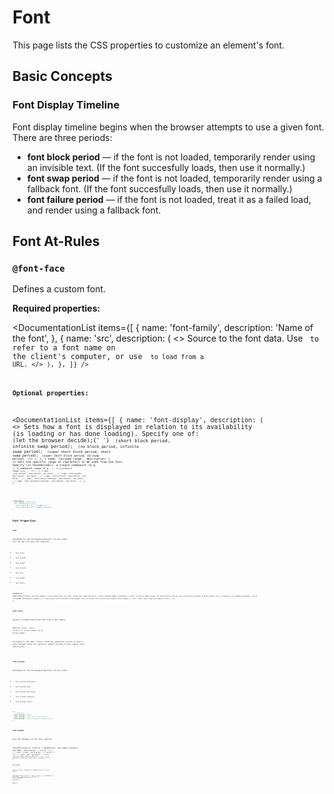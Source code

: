 
<MetadataConfigurer title="Font Styling" dateCreated="2021-03-21" />

# Font

This page lists the CSS properties to customize an element's font.

## Basic Concepts

### Font Display Timeline

Font display timeline begins when the browser attempts to use a given font. There are three periods:

- **font block period** &mdash; if the font is not loaded, temporarily render using an invisible text.
  (If the font succesfully loads, then use it normally.)
- **font swap period** &mdash; if the font is not loaded, temporarily render using a fallback font.
  (If the font succesfully loads, then use it normally.)
- **font failure period** &mdash; if the font is not loaded, treat it as a failed load,
  and render using a fallback font.

## Font At-Rules

### `@font-face`

Defines a custom font.

**Required properties:**

<DocumentationList
  items={[
    {
      name: 'font-family',
      description: 'Name of the font',
    },
    {
      name: 'src',
      description: (
        <>
          Source to the font data. Use <Code str="local(...)" /> to refer to a font name on the
          client's computer, or use <Code str="url(...)" /> to load from a URL.
        </>
      ),
    },
  ]}
/>

**Optional properties:**

<DocumentationList
  items={[
    {
      name: 'font-display',
      description: (
        <>
          Sets how a font is displayed in relation to its availability (is loading or has done
          loading). Specify one of: <Code str="auto" /> (let the browser decide);{' '}
          <Code str="block" /> (short block period, infinite swap period); <Code str="swap" /> (no
          block period, infinite swap period); <Code str="fallback" /> (super short block period,
          short swap period); <Code str="optional" /> (super short block period, no swap period).
        </>
      ),
    },
    {
      name: 'unicode-range',
      description: (
        <>
          Sets the specific range of characters to be used from the font. Specify (in hexadecimal):
          a single codepoint (e.g. <Code str="U+26" />
          ), a codepoint range (e.g. <Code str="U+0025-00FF" />
          ), or a wildcard range (e.g. <Code str="U+4??" />
          ).
        </>
      ),
    },
    {
      name: 'font-variant',
      description: 'See below.',
    },
    {
      name: 'font-weight',
      description: 'See below.',
    },
    {
      name: 'font-stretch',
      description: 'See below.',
    },
    {
      name: 'font-feature-settings',
      description: 'See below.',
    },
    {
      name: 'font-variation-settings',
      description: 'See below.',
    },
  ]}
/>

<!-- prettier-ignore -->
```css
@font-face {
  font-family: examplefont;
  src: local(Example Font),
    url('examplefont.woff') format('woff'),
    url('examplefont.otf') format('opentype');
}
```

## Font Properties

### `font`

Shorthand for the following properties (in any order). `font-size` and `font-family` are required.

- `font-style`
- `font-variant`
- `font-weight`
- `font-stretch`
- `font-size`
- `line-height`
- `font-family`

<WebEditor
  html={smartTrim(`
    <p id="font-example">
      Lorem ipsum dolor sit amet, consectetur adipiscing elit, sed do eiusmod tempor incididunt ut labore et dolore magna aliqua.
      Ut enim ad minim veniam, quis nostrud exercitation ullamco laboris nisi ut aliquip ex ea commodo consequat.
    </p>
  `)}
  css={smartTrim(`
    #font-example {
      /* <font-style> <font-variant> <font-weight> <font-stretch> <font-size>/<line-height> <font-family> */
      font: italic small-caps bold 16px/2 "Arial";
    }
  `)}
/>

### `font-style`

Selects a normal/italicized font from a font family.

Specify: `normal`, `italic`, `oblique`, or `oblique <angle>` (e.g. `oblique 14deg`).

According to the spec, “Italic forms are generally cursive in nature while oblique faces are
typically sloped versions of the regular face” (CSS-Tricks).

<Image
  path="/res/web/css/font-style-palatino.png"
  caption="Normal vs italic vs oblique version of Palatino Linotype font."
  sourceString="Microsoft Docs"
/>

### `font-variant`

Shorthand for the following properties (in any order).

- `font-variant-alternates`
- `font-variant-caps`
- `font-variant-east-asian`
- `font-variant-ligatures`
- `font-variant-numeric`

```css
p {
  /* Examples */
  font-variant: normal;
  font-variant: small-caps slashed-zero;
  font-variant: common-ligatures tabular-nums;
}
```

### `font-weight`

Sets the boldness of the font. Specify:

<DocumentationList
  items={[
    {
      nameSpecial: 'any number between 1 and 1000',
      description: (
        <>
          E.g. <Code str="500" />
        </>
      ),
    },
    {
      name: 'normal',
      description: (
        <>
          Alias of <Code str="400" />
        </>
      ),
    },
    {
      name: 'bold',
      description: (
        <>
          Alias <Code str="700" />
        </>
      ),
    },
    {
      name: 'lighter',
      description: <>One level lighter than the parent</>,
    },
    {
      name: 'bolder',
      description: <>One level bolder than the parent</>,
    },
  ]}
/>

### `font-stretch`

Selects a normal, condensed, or expanded version of a font. Specify:

<DocumentationList
  items={[
    {
      name: 'normal',
    },
    {
      nameSpecial: 'a percentage',
      description: (
        <>
          between <Code str="50%" /> and <Code str="200%" />
        </>
      ),
    },
    {
      nameSpecial: 'a "condensed" family',
      description: (
        <>
          <Code str="semi-condensed" />, <Code str="condensed" />, <Code str="extra-condensed" />,
          or <Code str="ultra-condensed" />
        </>
      ),
    },
    {
      nameSpecial: 'an "expanded" family',
      description: (
        <>
          <Code str="semi-expanded" />, <Code str="expanded" />, <Code str="extra-expanded" />, or{' '}
          <Code str="ultra-expanded" />
        </>
      ),
    },
  ]}
/>

### `font-size`

Sets the size of the font. Specify:

<DocumentationList
  items={[
    {
      nameSpecial: 'a length',
      description: (
        <>
          E.g. <Code str="16pt" /> or <Code str="16px" />
        </>
      ),
    },
    {
      nameSpecial: 'a percentage',
      description: (
        <>
          E.g. <Code str="75%" /> (relative to its parent)
        </>
      ),
    },
    {
      nameSpecial: 'an absolute-size keyword',
      description: (
        <>
          <Code str="xx-small" />, <Code str="x-small" />, <Code str="small" />,{' '}
          <Code str="medium" />, <Code str="large" />, <Code str="x-large" />,{' '}
          <Code str="xx-large" />, or <Code str="xxx-large" /> (based on the user's default font
          size; the final value is calculated by the browser)
        </>
      ),
    },
    {
      nameSpecial: 'an relative-size keyword',
      description: (
        <>
          <Code str="larger" />, <Code str="smaller" /> (relative to its parent)
        </>
      ),
    },
  ]}
/>

### `line-height`

Sets the height of the line box (distance between the lines of the text). Specify:

<DocumentationList
  items={[
    {
      name: 'normal',
      description: <>depends on the browser</>,
    },
    {
      nameSpecial: 'a number',
      description: (
        <>
          (e.g. <Code str="1.5" />) multiple of the element's font size
        </>
      ),
    },
    {
      nameSpecial: 'a percentage',
      description: (
        <>
          (e.g. <Code str="150%" />) relative to the element's font size
        </>
      ),
    },
    {
      nameSpecial: 'a length',
      description: (
        <>
          (e.g. <Code str="20px" />)
        </>
      ),
    },
  ]}
/>

### `font-family`

Sets a prioritized list of font family names (and/or generic family names) to use.

A font family name would be something like `Arial` or `Times New Roman`, whereas a generic family name is one of:
`serif`, `sans-serif`, `cursive`, `fantasy`, or `monospace`.

## Font Variant Properties

## Assets

<References
  references={[
    {
      text: 'DWRITE_FONT_STYLE enumeration (dwrite.h) (Microsoft Docs)',
      description: (
        <>
          Appeared in{' '}
          <Link link="https://docs.microsoft.com/en-us/windows/win32/api/dwrite/ne-dwrite-dwrite_font_style" />
        </>
      ),
      link: `https://docs.microsoft.com/en-us/windows/win32/api/dwrite/images/fontstyle_for_palatino.png`,
    },
  ]}
></References>

## References

<References
  references={[
    {
      text: '@font-face (MDN)',
      link: `https://developer.mozilla.org/en-US/docs/Web/CSS/@font-face`,
    },
    {
      text: 'font-display (MDN)',
      link: `https://developer.mozilla.org/en-US/docs/Web/CSS/@font-face/font-display`,
    },
    {
      text: 'font (MDN)',
      link: `https://developer.mozilla.org/en-US/docs/Web/CSS/font`,
    },
    {
      text: 'font-style (CSS-Tricks)',
      link: `https://css-tricks.com/almanac/properties/f/font-style/`,
    },
    {
      text: 'font-style (MDN)',
      link: `https://developer.mozilla.org/en-US/docs/Web/CSS/font-style`,
    },
    {
      text: 'font-variant (MDN)',
      link: `https://developer.mozilla.org/en-US/docs/Web/CSS/font-variant`,
    },
    {
      text: 'font-weight (MDN)',
      link: `https://developer.mozilla.org/en-US/docs/Web/CSS/font-weight`,
    },
    {
      text: 'font-stretch (MDN)',
      link: `https://developer.mozilla.org/en-US/docs/Web/CSS/font-stretch`,
    },
    {
      text: 'font-size (MDN)',
      link: `https://developer.mozilla.org/en-US/docs/Web/CSS/font-size`,
    },
    {
      text: 'line-height (MDN)',
      link: `https://developer.mozilla.org/en-US/docs/Web/CSS/line-height`,
    },
    {
      text: 'font-family (MDN)',
      link: `https://developer.mozilla.org/en-US/docs/Web/CSS/font-family`,
    },
  ]}
></References>
